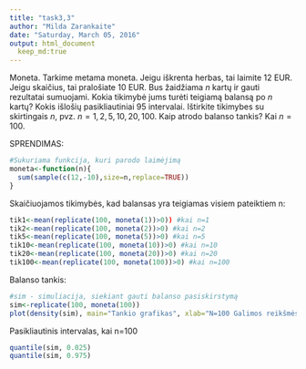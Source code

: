 ```yaml
---
title: "task3,3"
author: "Milda Zarankaite"
date: "Saturday, March 05, 2016"
output: html_document
  keep_md:true
---
```

Moneta. Tarkime metama moneta. Jeigu iškrenta herbas, tai laimite $12$ EUR. Jeigu skaičius, tai pralošiate $10$ EUR. Bus žaidžiama $n$ kartų ir gauti rezultatai sumuojami. Kokia tikimybė jums turėti teigiamą balansą po $n$ kartų? Kokis išlošių pasikliautiniai $95%$ intervalai. Ištirkite tikimybes su skirtingais $n$, pvz. $n={1,2,5,10,20,100}$. Kaip atrodo balanso tankis? Kai $n=100$.

SPRENDIMAS:

```r
#Sukuriama funkcija, kuri parodo laimėjimą
moneta<-function(n){
  sum(sample(c(12,-10),size=n,replace=TRUE))
}
```

Skaičiuojamos tikimybės, kad balansas yra teigiamas visiem pateiktiem n:

```r
tik1<-mean(replicate(100, moneta(1))>0)) #kai n=1
tik2<-mean(replicate(100, moneta(2))>0) #kai n=2
tik5<-mean(replicate(100, moneta(5))>0) #kai n=5
tik10<-mean(replicate(100, moneta(10))>0) #kai n=10
tik20<-mean(replicate(100, moneta(20))>0) #kai n=20
tik100<-mean(replicate(100, moneta(100))>0) #kai n=100
```

Balanso tankis: 

```r
#sim - simuliacija, siekiant gauti balanso pasiskirstymą
sim<-replicate(100, moneta(100))
plot(density(sim), main="Tankio grafikas", xlab="N=100 Galimos reikšmės", ylab="Tankumas", col="4", lwd="4")
```

Pasikliautinis intervalas, kai n=100
```r
quantile(sim, 0.025)
quantile(sim, 0.975)
```
